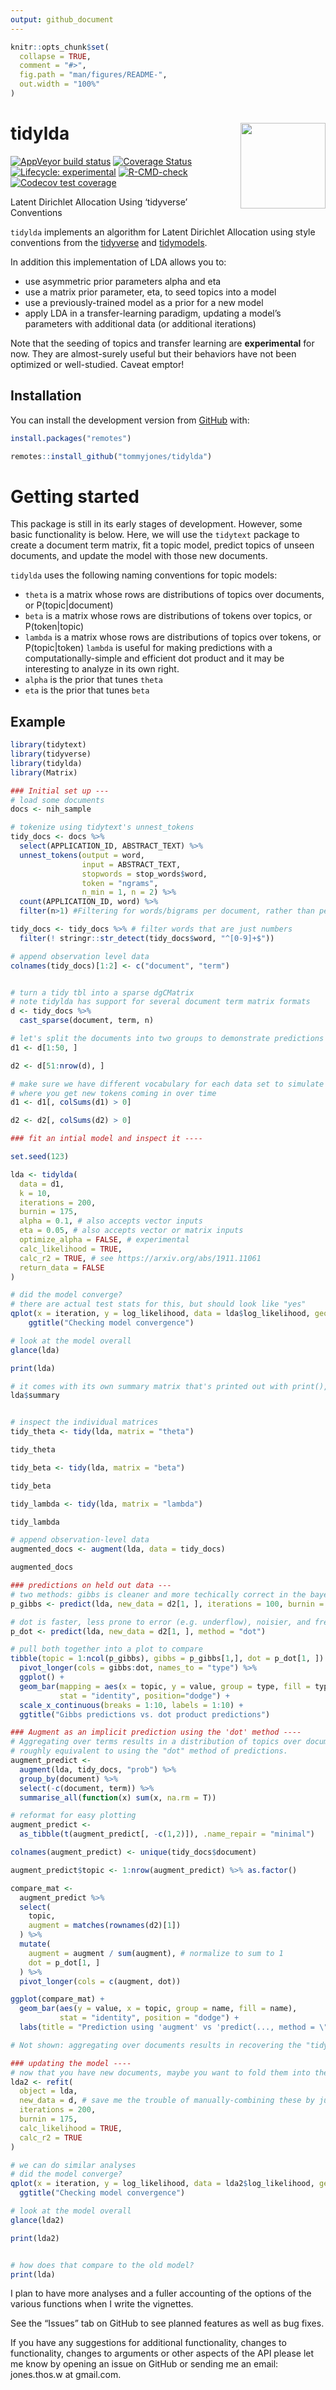 ```yaml
---
output: github_document
---
```


<!-- README.md is generated from README.Rmd. Please edit that file -->

```r
knitr::opts_chunk$set(
  collapse = TRUE,
  comment = "#>",
  fig.path = "man/figures/README-",
  out.width = "100%"
)
```

# tidylda <img src='man/figures/logo.png' align="right" height="136.5" />

<!-- badges: start -->
[![AppVeyor build
status](https://ci.appveyor.com/api/projects/status/github/TommyJones/tidylda?branch=main&svg=true)](https://ci.appveyor.com/project/TommyJones/tidylda)
[![Coverage
Status](https://img.shields.io/codecov/c/github/tommyjones/tidylda/main.svg)](https://codecov.io/gh/tommyjones/tidylda/branch/main)
[![Lifecycle:
experimental](https://img.shields.io/badge/lifecycle-experimental-orange.svg)](https://lifecycle.r-lib.org/articles/stages.html#experimental)
[![R-CMD-check](https://github.com/tommyjones/tidylda/workflows/R-CMD-check/badge.svg)](https://github.com/tommyjones/tidylda/actions)
[![Codecov test coverage](https://codecov.io/gh/tommyjones/tidylda/branch/main/graph/badge.svg)](https://codecov.io/gh/tommyjones/tidylda?branch=main)
<!-- badges: end -->


Latent Dirichlet Allocation Using 'tidyverse' Conventions

`tidylda` implements an algorithm for Latent Dirichlet Allocation using style conventions from the [tidyverse](https://style.tidyverse.org/) and [tidymodels](https://tidymodels.github.io/model-implementation-principles/). 
    
In addition this implementation of LDA allows you to:

* use asymmetric prior parameters alpha and eta
* use a matrix prior parameter, eta, to seed topics into a model
* use a previously-trained model as a prior for a new model
* apply LDA in a transfer-learning paradigm, updating a model's parameters with additional data (or additional iterations)

Note that the seeding of topics and transfer learning are **experimental** for now. They are almost-surely useful but their behaviors have not been optimized or well-studied. Caveat emptor!

## Installation

You can install the development version from [GitHub](https://github.com/) with:

``` r
install.packages("remotes")

remotes::install_github("tommyjones/tidylda")
```

# Getting started

This package is still in its early stages of development. However, some basic functionality is below. Here, we will use the `tidytext` package to create a document term matrix, fit a topic model, predict topics of unseen documents, and update the model with those new documents.

`tidylda` uses the following naming conventions for topic models:

* `theta` is a matrix whose rows are distributions of topics over documents, or P(topic|document)
* `beta` is a matrix whose rows are distributions of tokens over topics, or P(token|topic)
* `lambda` is a matrix whose rows are distributions of topics over tokens, or P(topic|token)
  `lambda` is useful for making predictions with a computationally-simple and efficient dot product and it may be interesting to analyze in its own right.
* `alpha` is the prior that tunes `theta`
* `eta` is the prior that tunes `beta`

## Example

```r
library(tidytext)
library(tidyverse)
library(tidylda)
library(Matrix)

### Initial set up ---
# load some documents
docs <- nih_sample 

# tokenize using tidytext's unnest_tokens
tidy_docs <- docs %>% 
  select(APPLICATION_ID, ABSTRACT_TEXT) %>% 
  unnest_tokens(output = word, 
                input = ABSTRACT_TEXT,
                stopwords = stop_words$word,
                token = "ngrams",
                n_min = 1, n = 2) %>% 
  count(APPLICATION_ID, word) %>% 
  filter(n>1) #Filtering for words/bigrams per document, rather than per corpus

tidy_docs <- tidy_docs %>% # filter words that are just numbers
  filter(! stringr::str_detect(tidy_docs$word, "^[0-9]+$"))

# append observation level data 
colnames(tidy_docs)[1:2] <- c("document", "term")


# turn a tidy tbl into a sparse dgCMatrix 
# note tidylda has support for several document term matrix formats
d <- tidy_docs %>% 
  cast_sparse(document, term, n)

# let's split the documents into two groups to demonstrate predictions and updates
d1 <- d[1:50, ]

d2 <- d[51:nrow(d), ]

# make sure we have different vocabulary for each data set to simulate the "real world"
# where you get new tokens coming in over time
d1 <- d1[, colSums(d1) > 0]

d2 <- d2[, colSums(d2) > 0]

### fit an intial model and inspect it ----

set.seed(123)

lda <- tidylda(
  data = d1,
  k = 10,
  iterations = 200, 
  burnin = 175,
  alpha = 0.1, # also accepts vector inputs
  eta = 0.05, # also accepts vector or matrix inputs
  optimize_alpha = FALSE, # experimental
  calc_likelihood = TRUE,
  calc_r2 = TRUE, # see https://arxiv.org/abs/1911.11061
  return_data = FALSE
)

# did the model converge?
# there are actual test stats for this, but should look like "yes"
qplot(x = iteration, y = log_likelihood, data = lda$log_likelihood, geom = "line") + 
    ggtitle("Checking model convergence")

# look at the model overall
glance(lda)

print(lda)

# it comes with its own summary matrix that's printed out with print(), above
lda$summary


# inspect the individual matrices
tidy_theta <- tidy(lda, matrix = "theta")

tidy_theta

tidy_beta <- tidy(lda, matrix = "beta")

tidy_beta

tidy_lambda <- tidy(lda, matrix = "lambda")

tidy_lambda

# append observation-level data
augmented_docs <- augment(lda, data = tidy_docs)

augmented_docs

### predictions on held out data ---
# two methods: gibbs is cleaner and more techically correct in the bayesian sense
p_gibbs <- predict(lda, new_data = d2[1, ], iterations = 100, burnin = 75)

# dot is faster, less prone to error (e.g. underflow), noisier, and frequentist
p_dot <- predict(lda, new_data = d2[1, ], method = "dot")

# pull both together into a plot to compare
tibble(topic = 1:ncol(p_gibbs), gibbs = p_gibbs[1,], dot = p_dot[1, ]) %>%
  pivot_longer(cols = gibbs:dot, names_to = "type") %>%
  ggplot() + 
  geom_bar(mapping = aes(x = topic, y = value, group = type, fill = type), 
           stat = "identity", position="dodge") +
  scale_x_continuous(breaks = 1:10, labels = 1:10) + 
  ggtitle("Gibbs predictions vs. dot product predictions")

### Augment as an implicit prediction using the 'dot' method ----
# Aggregating over terms results in a distribution of topics over documents
# roughly equivalent to using the "dot" method of predictions.
augment_predict <- 
  augment(lda, tidy_docs, "prob") %>%
  group_by(document) %>% 
  select(-c(document, term)) %>% 
  summarise_all(function(x) sum(x, na.rm = T))

# reformat for easy plotting
augment_predict <- 
  as_tibble(t(augment_predict[, -c(1,2)]), .name_repair = "minimal")

colnames(augment_predict) <- unique(tidy_docs$document)

augment_predict$topic <- 1:nrow(augment_predict) %>% as.factor()

compare_mat <- 
  augment_predict %>%
  select(
    topic,
    augment = matches(rownames(d2)[1])
  ) %>%
  mutate(
    augment = augment / sum(augment), # normalize to sum to 1
    dot = p_dot[1, ]
  ) %>%
  pivot_longer(cols = c(augment, dot))

ggplot(compare_mat) + 
  geom_bar(aes(y = value, x = topic, group = name, fill = name), 
           stat = "identity", position = "dodge") +
  labs(title = "Prediction using 'augment' vs 'predict(..., method = \"dot\")'")

# Not shown: aggregating over documents results in recovering the "tidy" lambda.

### updating the model ----
# now that you have new documents, maybe you want to fold them into the model?
lda2 <- refit(
  object = lda, 
  new_data = d, # save me the trouble of manually-combining these by just using d
  iterations = 200, 
  burnin = 175,
  calc_likelihood = TRUE,
  calc_r2 = TRUE
)

# we can do similar analyses
# did the model converge?
qplot(x = iteration, y = log_likelihood, data = lda2$log_likelihood, geom = "line") +
  ggtitle("Checking model convergence")

# look at the model overall
glance(lda2)

print(lda2)


# how does that compare to the old model?
print(lda)
```

I plan to have more analyses and a fuller accounting of the options of the various functions when I write the vignettes.

See the "Issues" tab on GitHub to see planned features as well as bug fixes.

If you have any suggestions for additional functionality, changes to functionality, changes to arguments or other aspects of the API please let me know by opening an issue on GitHub or sending me an email: jones.thos.w at gmail.com.

